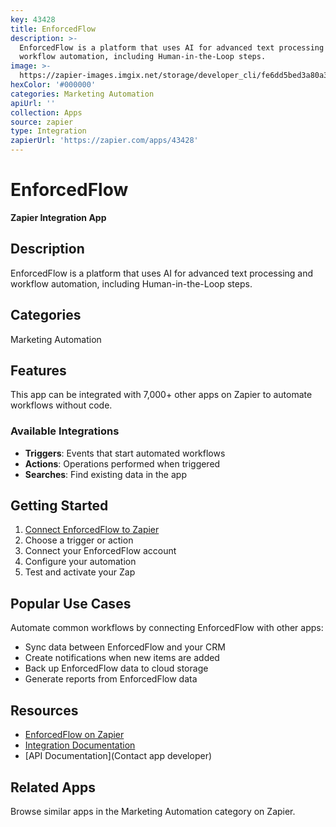 ```yaml
---
key: 43428
title: EnforcedFlow
description: >-
  EnforcedFlow is a platform that uses AI for advanced text processing and
  workflow automation, including Human-in-the-Loop steps.
image: >-
  https://zapier-images.imgix.net/storage/developer_cli/fe6dd5bed3a80a3dc7d24055c661d44b.png?auto=format%2Ccompress&ixlib=python-3.0.0&q=50
hexColor: '#000000'
categories: Marketing Automation
apiUrl: ''
collection: Apps
source: zapier
type: Integration
zapierUrl: 'https://zapier.com/apps/43428'
---
```

# EnforcedFlow

**Zapier Integration App**

## Description

EnforcedFlow is a platform that uses AI for advanced text processing and workflow automation, including Human-in-the-Loop steps.

## Categories

Marketing Automation

## Features

This app can be integrated with 7,000+ other apps on Zapier to automate workflows without code.

### Available Integrations

- **Triggers**: Events that start automated workflows
- **Actions**: Operations performed when triggered
- **Searches**: Find existing data in the app

## Getting Started

1. [Connect EnforcedFlow to Zapier](https://zapier.com/apps/43428)
2. Choose a trigger or action
3. Connect your EnforcedFlow account
4. Configure your automation
5. Test and activate your Zap

## Popular Use Cases

Automate common workflows by connecting EnforcedFlow with other apps:

- Sync data between EnforcedFlow and your CRM
- Create notifications when new items are added
- Back up EnforcedFlow data to cloud storage
- Generate reports from EnforcedFlow data

## Resources

- [EnforcedFlow on Zapier](https://zapier.com/apps/43428)
- [Integration Documentation](https://zapier.com/apps/43428/integrations)
- [API Documentation](Contact app developer)

## Related Apps

Browse similar apps in the Marketing Automation category on Zapier.
